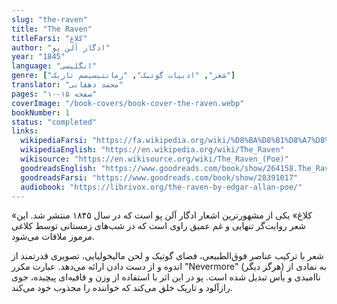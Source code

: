 ```yaml
---
slug: "the-raven"
title: "The Raven"
titleFarsi: "کلاغ"
author: "ادگار آلن پو"
year: "1845"
language: "انگلیسی"
genre: ["شعر", "ادبیات گوتیک", "رمانتیسیسم تاریک"]
translator: "محمد دهقانی"
pages: "۱۰-۱۵ صفحه"
coverImage: "/book-covers/book-cover-the-raven.webp"
bookNumber: 1
status: "completed"
links:
  wikipediaFarsi: "https://fa.wikipedia.org/wiki/%D8%BA%D8%B1%D8%A7%D8%A8_(%D8%B4%D8%B9%D8%B1_%D8%A7%D8%AF%DA%AF%D8%A7%D8%B1_%D8%A2%D9%84%D9%86_%D9%BE%D9%88)"
  wikipediaEnglish: "https://en.wikipedia.org/wiki/The_Raven"
  wikisource: "https://en.wikisource.org/wiki/The_Raven_(Poe)"
  goodreadsEnglish: "https://www.goodreads.com/book/show/264158.The_Raven"
  goodreadsFarsi: "https://www.goodreads.com/book/show/28391017"
  audiobook: "https://librivox.org/the-raven-by-edgar-allan-poe/"
---
```


«کلاغ» یکی از مشهورترین اشعار ادگار آلن پو است که در سال ۱۸۴۵ منتشر شد. این شعر روایت‌گر تنهایی و غم عمیق راوی است که در شب‌های زمستانی توسط کلاغی مرموز ملاقات می‌شود.

شعر با ترکیب عناصر فوق‌الطبیعی، فضای گوتیک و لحن مالیخولیایی، تصویری قدرتمند از اندوه و از دست دادن ارائه می‌دهد. عبارت مکرر "Nevermore" (هرگز دیگر) به نمادی از ناامیدی و یأس تبدیل شده است. پو در این اثر با استفاده از وزن و قافیه‌ای پیچیده، جوی رازآلود و تاریک خلق می‌کند که خواننده را مجذوب خود می‌کند.
